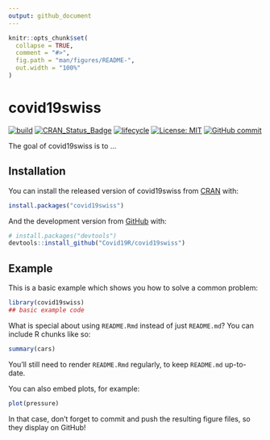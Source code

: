 ```yaml
---
output: github_document
---
```


<!-- README.md is generated from README.Rmd. Please edit that file -->

```r
knitr::opts_chunk$set(
  collapse = TRUE,
  comment = "#>",
  fig.path = "man/figures/README-",
  out.width = "100%"
)
```

# covid19swiss

<!-- badges: start -->
[![build](https://github.com/covid19r/covid19swiss/workflows/build/badge.svg?branch=master)](https://github.com/covid19r/covid19swiss/actions?query=workflow%3Abuild)
[![CRAN\_Status\_Badge](https://www.r-pkg.org/badges/version/covid19swiss)](https://cran.r-project.org/package=covid19swiss)
[![lifecycle](https://img.shields.io/badge/lifecycle-experimental-orange.svg)](https://www.tidyverse.org/lifecycle/#experimental)
[![License: MIT](https://img.shields.io/badge/License-MIT-blue.svg)](https://opensource.org/licenses/MIT)
[![GitHub commit](https://img.shields.io/github/last-commit/covid19r/covid19swiss)](https://github.com/covid19r/covid19swiss/commit/master)
<!-- badges: end -->

The goal of covid19swiss is to ...

## Installation

You can install the released version of covid19swiss from [CRAN](https://CRAN.R-project.org) with:

``` r
install.packages("covid19swiss")
```

And the development version from [GitHub](https://github.com/) with:

``` r
# install.packages("devtools")
devtools::install_github("Covid19R/covid19swiss")
```
## Example

This is a basic example which shows you how to solve a common problem:

```r
library(covid19swiss)
## basic example code
```

What is special about using `README.Rmd` instead of just `README.md`? You can include R chunks like so:

```r
summary(cars)
```

You'll still need to render `README.Rmd` regularly, to keep `README.md` up-to-date.

You can also embed plots, for example:

```r
plot(pressure)
```

In that case, don't forget to commit and push the resulting figure files, so they display on GitHub!
